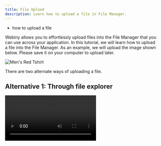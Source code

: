 ```yaml
---
title: File Upload
description: Learn how to upload a file in File Manager.
---
```



<Alert type="success" title="WHAT YOU'LL LEARN">

- how to upload a file

</Alert>

Webiny allows you to effortlessly upload files into the File Manager that you can use across your application. In this tutorial, we will learn how to upload a file into the File Manager. As an example, we will upload the image shown below. Please save it on your computer to upload later.

![Men's Red Tshirt](./assets/upload-file/red-mens-tshirt.png)

There are two alternate ways of uploading a file.

## Alternative 1: Through file explorer

<Video src={uploadFileExplorerVideo} controls={true}/>

1. From the **Side Menu**, click **File Manager**.

    ✔️ The **File Manager Home** screen opens.

2. Click **UPLOAD...**.

    ✔️ The file explorer screen opens.

3. From the file explorer, upload the image.

    ✔️ The message "File upload complete." displays.


## Alternative 2: Drag and drop

<Video src={uploadFileDragDropVideo} controls={true}/>

1. From the **Side Menu**, click **File Manager**.

    ✔️ The **File Manager Home** screen opens.

2. Drag and drop the image from your computer's file explorer to the **Home** screen.

    ✔️ The message "File upload complete." displays.